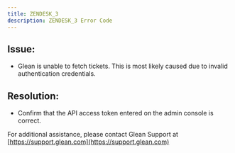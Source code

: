 ```yaml
---
title: ZENDESK_3
description: ZENDESK_3 Error Code
---
```


## Issue:

- Glean is unable to fetch tickets. This is most likely caused due to invalid authentication credentials.

## Resolution:

- Confirm that the API access token entered on the admin console is correct.

For additional assistance, please contact Glean Support at [https://support.glean.com](https://support.glean.com)
